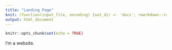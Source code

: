 ```yaml
---
title: "Landing Page"
knit: (function(input_file, encoding) {out_dir <- 'docs'; rmarkdown::render(input_file, encoding = encoding, output_file = file.path(dirname(input_file), out_dir, 'index.html'))})
output: html_document
---
```


```r
knitr::opts_chunk$set(echo = TRUE)
```

I'm a website.